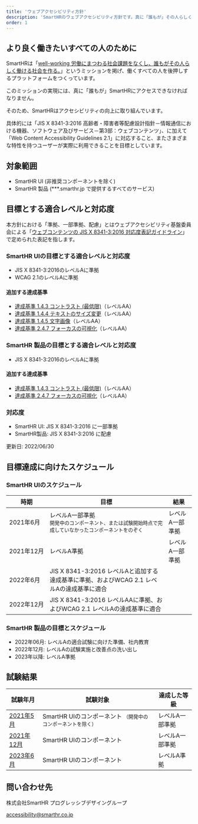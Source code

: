 ```yaml
---
title: 'ウェブアクセシビリティ方針'
description: 'SmartHRのウェブアクセシビリティ方針です。真に「誰もが」その人らしく働くことを実現するプロダクトを目標にしています。'
order: 1
---
```



## より良く働きたいすべての人のために

SmartHRは「[well-working 労働にまつわる社会課題をなくし、誰もがその人らしく働ける社会を作る。](https://smarthr.co.jp/about/)」というミッションを掲げ、働くすべての人を後押しするプラットフォームをつくっています。

このミッションの実現には、真に「誰もが」SmartHRにアクセスできなければなりません。

そのため、SmartHRはアクセシビリティの向上に取り組んでいます。

<!-- textlint-disable -->

具体的には「JIS X 8341-3:2016 高齢者・障害者等配慮設計指針－情報通信における機器、ソフトウェア及びサービス－第3部：ウェブコンテンツ」、に加えて「Web Content Accessibility Guidelines 2.1」に対応すること、またさまざまな特性を持つユーザーが実際に利用できることを目標としています。

<!-- textlint-enable -->

## 対象範囲

- SmartHR UI (非推奨コンポーネントを除く)
- SmartHR 製品 (***.smarthr.jp で提供するすべてのサービス)

## 目標とする適合レベルと対応度

<!-- textlint-disable -->

本方針における「準拠、一部準拠、配慮」とはウェブアクセシビリティ基盤委員会による「[ウェブコンテンツの JIS X 8341-3:2016 対応度表記ガイドライン](https://waic.jp/docs/jis2016/compliance-guidelines/201603/)」で定められた表記を指します。

<!-- textlint-enable -->

### SmartHR UIの目標とする適合レベルと対応度

- JIS X 8341-3:2016のレベルAに準拠
- WCAG 2.1のレベルAに準拠

#### 追加する達成基準

- [達成基準 1.4.3 コントラスト (最低限)](https://waic.jp/docs/WCAG21/#contrast-minimum)（レベルAA）
- [達成基準 1.4.4 テキストのサイズ変更](https://waic.jp/docs/WCAG21/#resize-text)（レベルAA）
- [達成基準 1.4.5 文字画像](https://waic.jp/docs/WCAG21/#images-of-text)（レベルAA）
- [達成基準 2.4.7 フォーカスの可視化](https://waic.jp/docs/WCAG21/#focus-visible)（レベルAA）

### SmartHR 製品の目標とする適合レベルと対応度

- JIS X 8341-3:2016のレベルAに準拠

#### 追加する達成基準

- [達成基準 1.4.3 コントラスト (最低限)](https://waic.jp/docs/WCAG21/#contrast-minimum)（レベルAA）
- [達成基準 2.4.7 フォーカスの可視化](https://waic.jp/docs/WCAG21/#focus-visible)（レベルAA）

### 対応度

- SmartHR UI: JIS X 8341-3:2016 に一部準拠
- SmartHR製品: JIS X 8341-3:2016 に配慮

更新日: <time datatime="2022-06-30">2022/06/30</time>

## 目標達成に向けたスケジュール

### SmartHR UIのスケジュール

<Table>
  <thead>
    <tr>
      <Th>
        時期
      </Th>
      <Th>
        目標
      </Th>
      <Th>
        結果
      </Th>
    </tr>
  </thead>
  <tbody>
    <tr>
      <Td> <time datatime="2021-06" style="white-space: nowrap">2021年6月</time> </Td>
      <Td> レベルA一部準拠 <div><small>開発中のコンポーネント、または試験開始時点で完成していなかったコンポーネントをのぞく</small></div> </Td>
      <Td> レベルA一部準拠 </Td>
    </tr>
    <tr>
      <Td> <time datatime="2021-12" style="white-space: nowrap">2021年12月</time> </Td>
      <Td> レベルA準拠 </Td>
      <Td> レベルA一部準拠 </Td>
    </tr>
    <tr>
      <Td> <time datatime="2022-06" style="white-space: nowrap">2022年6月</time> </Td>
      <Td> JIS X 8341-3:2016 レベルAと追加する達成基準に準拠、およびWCAG 2.1 レベルAの達成基準に適合 </Td>
      <Td></Td>
    </tr>
    <tr>
      <Td> <time datatime="2022-12" style="white-space: nowrap">2022年12月</time> </Td>
      <Td> JIS X 8341-3:2016 レベルAAに準拠、およびWCAG 2.1 レベルAの達成基準に適合 </Td>
      <Td></Td>
    </tr>
  </tbody>
</Table>

### SmartHR 製品の目標とスケジュール

- 2022年06月: レベルAの適合試験に向けた準備、社内教育
- 2022年12月: レベルAの試験実施と改善点の洗い出し
- 2023年以降: レベルA準拠

## 試験結果

<Table>
  <thead>
    <tr>
      <Th>試験年月</Th>
      <Th>試験対象</Th>
      <Th>達成した等級</Th>
    </tr>
  </thead>
  <tbody>
    <tr>
      <Td>
        <a href="../test/202105/">
          <time datatime="2021-05" style={{ whiteSpace: "no-wrap" }}>2021年5月</time>
        </a>
      </Td>
      <Td>
        SmartHR UIのコンポーネント
        <small>（開発中のコンポーネントを除く）</small>
      </Td>
      <Td>
        レベルA一部準拠
      </Td>
    </tr>
    <tr>
      <Td>
        <a href="../test/202112/">
          <time datatime="2021-12" style={{ whiteSpace: "nowrap" }}>2021年12月</time>
        </a>
      </Td>
      <Td>
        SmartHR UIのコンポーネント
      </Td>
      <Td>
        レベルA一部準拠
      </Td>
    </tr>
    <tr>
      <Td>
        <a href="../test/202306/">
          <time datatime="2023-06" style={{ whiteSpace: "nowrap" }}>2023年6月</time>
        </a>
      </Td>
      <Td>
        SmartHR UIのコンポーネント
      </Td>
      <Td>
        レベルA準拠
      </Td>
    </tr>
  </tbody>
</Table>

## 問い合わせ先

<address style="font-style: normal">
  <p>株式会社SmartHR プログレッシブデザイングループ</p>
  <a href="mailto:accessibility@smarthr.co.jp">accessibility@smarthr.co.jp</a>
</address>

